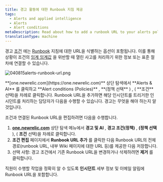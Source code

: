```yaml
---
title: 경고 활동에 대한 Runbook 지침 제공
tags:
  - Alerts and applied intelligence
  - Alerts
  - Alert conditions
metaDescription: Read about how to add a runbook URL to your alerts policy condtion.
translationType: machine
---
```



경고 [조건](/docs/alerts/new-relic-alerts-beta/configuring-alert-policies/define-alert-conditions) 에는 [Runbook](/docs/using-new-relic/welcome-new-relic/get-started/glossary#alert-runbook) 지침에 대한 URL을 식별하는 옵션이 포함됩니다. 이를 통해 상황이 조건의 [임계 임계값](/docs/alerts/new-relic-alerts-beta/configuring-alert-policies/define-thresholds-trigger-alert) 을 위반할 때 열린 사고를 처리하기 위한 정보 또는 표준 절차에 연결할 수 있습니다.

<img
  title="040815alerts-runbook-url.png"
  alt="040815alerts-runbook-url.png"
  src={img0040815AlertsRunbookUrlpng}
/>

<figcaption>
  **[one.newrelic.com](https://one.newrelic.com)** 상단 탐색에서 **Alerts & AI** 를 클릭하고 **Alert conditions (Policies)** , **(정책 선택** ) , ( **조건** 선택)을 차례로 클릭합니다. Runbook URL을 추가하면 해당 인시던트를 트리거한 인시던트를 처리하는 담당자가 다음을 수행할 수 있습니다. 경고는 무엇을 해야 하는지 알 것입니다.
</figcaption>

조건과 연결된 Runbook URL을 편집하려면 다음을 수행합니다.

1. **[one.newrelic.com](https://one.newrelic.com)** 상단 탐색 메뉴에서 **경고 및 AI** , **경고 조건(정책)** , **(정책 선택** ), ( **조건** 선택)을 차례로 클릭합니다.
2. **조건 편집** 페이지에서 **Runbook URL 추가** 를 클릭한 다음 Runbook URL의 전체 경로(runbook URL, 내부 Wiki 페이지에 대한 URL 등)를 제공한 다음 저장합니다.
3. 선택 사항: 경고 조건에서 기존 Runbook URL을 변경하거나 삭제하려면 **제거** 를 클릭합니다.

직원이 수행할 작업을 정확히 알 수 있도록 **인시던트** 세부 정보 및 이메일 알림에 Runbook URL을 포함합니다.